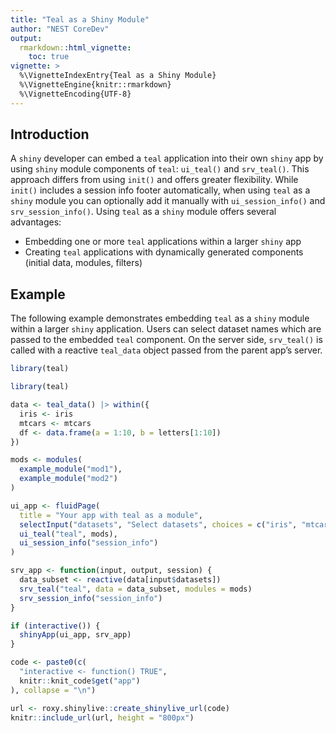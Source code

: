 ```yaml
---
title: "Teal as a Shiny Module"
author: "NEST CoreDev"
output:
  rmarkdown::html_vignette:
    toc: true
vignette: >
  %\VignetteIndexEntry{Teal as a Shiny Module}
  %\VignetteEngine{knitr::rmarkdown}
  %\VignetteEncoding{UTF-8}
---
```


## Introduction

A `shiny` developer can embed a `teal` application into their own `shiny` app by using `shiny` module components of `teal`: `ui_teal()` and `srv_teal()`.
This approach differs from using `init()` and offers greater flexibility. While `init()` includes a session info footer automatically,
when using `teal` as a `shiny` module you can optionally add it manually with `ui_session_info()` and `srv_session_info()`.
Using `teal` as a `shiny` module offers several advantages:

- Embedding one or more `teal` applications within a larger `shiny` app
- Creating `teal` applications with dynamically generated components (initial data, modules, filters)

## Example

The following example demonstrates embedding `teal` as a `shiny` module within a larger `shiny` application.
Users can select dataset names which are passed to the embedded `teal` component.
On the server side, `srv_teal()` is called with a reactive `teal_data` object passed from the parent app's server.

```r
library(teal)
```
```r
library(teal)

data <- teal_data() |> within({
  iris <- iris
  mtcars <- mtcars
  df <- data.frame(a = 1:10, b = letters[1:10])
})

mods <- modules(
  example_module("mod1"),
  example_module("mod2")
)

ui_app <- fluidPage(
  title = "Your app with teal as a module",
  selectInput("datasets", "Select datasets", choices = c("iris", "mtcars", "df"), selected = "iris", multiple = TRUE),
  ui_teal("teal", mods),
  ui_session_info("session_info")
)

srv_app <- function(input, output, session) {
  data_subset <- reactive(data[input$datasets])
  srv_teal("teal", data = data_subset, modules = mods)
  srv_session_info("session_info")
}

if (interactive()) {
  shinyApp(ui_app, srv_app)
}
```

```r
code <- paste0(c(
  "interactive <- function() TRUE",
  knitr::knit_code$get("app")
), collapse = "\n")

url <- roxy.shinylive::create_shinylive_url(code)
knitr::include_url(url, height = "800px")
```
